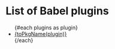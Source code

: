 # List of Babel plugins

<ul>
{#each plugins as plugin}
  <li><a href={'#' + plugin}>{toPkgName(plugin)}</a></li>  
{/each}
</ul>

<Disclaimer />

<script>
  const plugins = Array.from(window.DATA).filter(name => name.startsWith('Transform'));

  function toPkgName(str) {
    return '@lihautan/babel-plugin' + str.replace(/[A-Z]/g, (char) => '-' + char.toLowerCase());
  }
</script>
